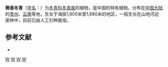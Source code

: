 {{Speciesbox 
| taxon = Ilex subodorata
| authority = [[胡秀英|S. Y. Hu]]
}}
'''微香冬青'''（[[学名|学名]]：{{lang|la|''Ilex subodorata''}}）为[[冬青科|冬青科]][[冬青属|冬青属]]的植物，是中国的特有植物。分布在[[中国大陆|中国大陆]]的[[贵州|贵州]]、[[云南|云南]]等地，生长于海拔1,600米至1,680米的地区，一般生长在山地河边密林中，目前已由人工引种栽培。

== 参考文献 ==
<div class="references-small">
* {{cite web| url =http://www.bioinfo.cn/db05/KmzwSpecies.php?action=view&id=14223| title =微香冬青| work =《中国高等植物数据库全库》| publisher =中国科学院微生物研究所| author =昆明植物研究所| accessdate =2009-02-24| deadurl =yes| archiveurl =https://web.archive.org/web/20160305073810/http://www.bioinfo.cn/db05/KmzwSpecies.php?action=view&id=14223| archivedate =2016-03-05}}
</div>
{{Taxonbar|from=Q11071472}}

[[Category:冬青属|W]]
[[Category:中國特有植物|W]]
[[Category:贵州植物|W]]
[[Category:云南植物|W]]